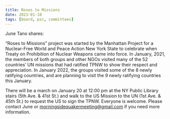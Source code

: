 ```yaml
---
title: Roses to Missions
date: 2023-01-10
tags: [board, psc, committees]
---
```


June Tano shares:

“Roses to Missions” project was started by the Manhattan Project for a Nuclear-Free World and Peace Action New York State to celebrate when Treaty on Prohibition of Nuclear Weapons came into force. In January, 2021, the members of both groups and other NGOs visited many of the 52 countries’ UN missions that had ratified TPNW to show their respect and appreciation. In January 2022, the groups visited some of the 8 newly ratifying countries, and are planning to visit the 9 newly ratifying countries this January.

There will be a march on January 20 at 12:00 pm at the NY Public Library stairs (5th Ave. & 41st St.) and walk to the US Mission to the UN (1st Ave. & 45th St.) to request the US to sign the TPNW. Everyone is welcome. Please contact June or morningsidequakermeeting@gmail.com if you need more information.
